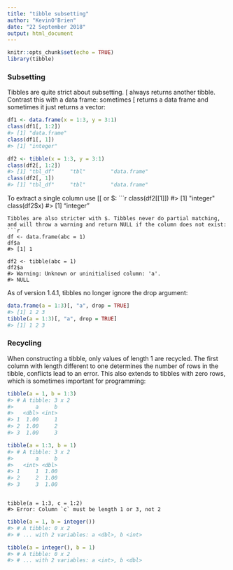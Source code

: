 ---
title: "tibble subsetting"
author: "KevinO'Brien"
date: "22 September 2018"
output: html_document
---

```{r setup, include=FALSE}
knitr::opts_chunk$set(echo = TRUE)
library(tibble)
```
### Subsetting

Tibbles are quite strict about subsetting. [ always returns another tibble. Contrast this with a data frame: sometimes [ returns a data frame and sometimes it just returns a vector:
```{r}
df1 <- data.frame(x = 1:3, y = 3:1)
class(df1[, 1:2])
#> [1] "data.frame"
class(df1[, 1])
#> [1] "integer"
```

```{r}
df2 <- tibble(x = 1:3, y = 3:1)
class(df2[, 1:2])
#> [1] "tbl_df"     "tbl"        "data.frame"
class(df2[, 1])
#> [1] "tbl_df"     "tbl"        "data.frame"
```
To extract a single column use [[ or $:
```{r}
class(df2[[1]])
#> [1] "integer"
class(df2$x)
#> [1] "integer"
```
Tibbles are also stricter with $. Tibbles never do partial matching, and will throw a warning and return NULL if the column does not exist:
```{r}
df <- data.frame(abc = 1)
df$a
#> [1] 1

df2 <- tibble(abc = 1)
df2$a
#> Warning: Unknown or uninitialised column: 'a'.
#> NULL
```
As of version 1.4.1, tibbles no longer ignore the drop argument:
```{r}
data.frame(a = 1:3)[, "a", drop = TRUE]
#> [1] 1 2 3
tibble(a = 1:3)[, "a", drop = TRUE]
#> [1] 1 2 3
```
### Recycling

When constructing a tibble, only values of length 1 are recycled. The first column with length different to one determines the number of rows in the tibble, conflicts lead to an error. This also extends to tibbles with zero rows, which is sometimes important for programming:

```{r}
tibble(a = 1, b = 1:3)
#> # A tibble: 3 x 2
#>       a     b
#>   <dbl> <int>
#> 1  1.00     1
#> 2  1.00     2
#> 3  1.00     3
```

```{r}
tibble(a = 1:3, b = 1)
#> # A tibble: 3 x 2
#>       a     b
#>   <int> <dbl>
#> 1     1  1.00
#> 2     2  1.00
#> 3     3  1.00
```
<pre><code>
tibble(a = 1:3, c = 1:2)
#> Error: Column `c` must be length 1 or 3, not 2
</code></pre>


```{r}
tibble(a = 1, b = integer())
#> # A tibble: 0 x 2
#> # ... with 2 variables: a <dbl>, b <int>
```

```{r}
tibble(a = integer(), b = 1)
#> # A tibble: 0 x 2
#> # ... with 2 variables: a <int>, b <dbl>
```